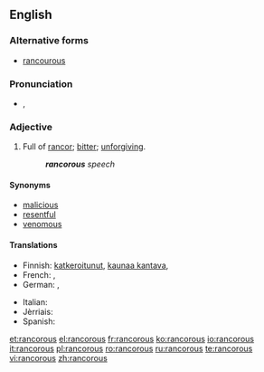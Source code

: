 ==English==

===Alternative forms===
* [[rancourous]]

===Pronunciation===
* {{a|UK}} {{IPA|/ɹæŋ.kə(ɹ).əs/}}, {{X-SAMPA|/r{n.k@(r).@s/}}

===Adjective===
{{en-adj}}

# Full of [[rancor]]; [[bitter]]; [[unforgiving]].
#: '''''rancorous''' speech''

====Synonyms====
* [[malicious]]
* [[resentful]]
* [[venomous]]

====Translations====
{{trans-top|full of rancor}}
* Finnish: [[katkeroitunut]], [[kaunaa kantava]], {{t-|fi|kaunainen}}
* French: {{t+|fr|rancunier}}, {{t+|fr|acrimonieux}}
* German: {{t+|de|nachtragend}}, {{t-|de|rachsüchtig}}
{{trans-mid}}
* Italian: {{t-|it|rancoroso}}
* Jèrriais: {{tø|roa-jer|rantcheunyi}}
* Spanish: {{t-|es|rencoroso}}
{{trans-bottom}}

[[et:rancorous]]
[[el:rancorous]]
[[fr:rancorous]]
[[ko:rancorous]]
[[io:rancorous]]
[[it:rancorous]]
[[pl:rancorous]]
[[ro:rancorous]]
[[ru:rancorous]]
[[te:rancorous]]
[[vi:rancorous]]
[[zh:rancorous]]